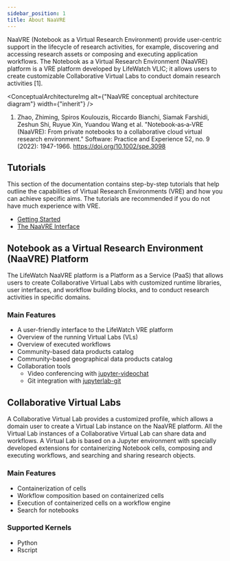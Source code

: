 ```yaml
---
sidebar_position: 1
title: About NaaVRE
---
```



NaaVRE (Notebook as a Virtual Research Environment) provide user-centric support in the lifecycle of research activities, for example, discovering and accessing research assets or composing and executing application workflows. The Notebook as a Virtual Research Environment (NaaVRE) platform is a VRE platform developed by LifeWatch VLIC; it allows users to create customizable Collaborative Virtual Labs to conduct domain research activities [1].

<ConceptualArchitectureImg
  alt={"NaaVRE conceptual architecture diagram"}
  width={"inherit"}
/>

1. Zhao, Zhiming, Spiros Koulouzis, Riccardo Bianchi, Siamak Farshidi, Zeshun Shi, Ruyue Xin, Yuandou Wang et al. "Notebook‐as‐a‐VRE (NaaVRE): From private notebooks to a collaborative cloud virtual research environment." Software: Practice and Experience 52, no. 9 (2022): 1947-1966. https://doi.org/10.1002/spe.3098

## Tutorials

This section of the documentation contains step-by-step tutorials that help outline the capabilities of Virtual Research
Environments (VRE) and how you can achieve specific aims. The tutorials are recommended if you do not have much
experience with VRE.

* [Getting Started](/docs/tutorials/)
* [The NaaVRE Interface](/docs/NaaVRE_Interface)


## Notebook as a Virtual Research Environment (NaaVRE) Platform

The LifeWatch NaaVRE platform is a Platform as a Service (PaaS) that allows users to create Collaborative Virtual Labs with customized runtime libraries, user interfaces, and workflow building blocks, and to conduct research activities in specific domains.

### Main Features

* A user-friendly interface to the LifeWatch VRE platform
* Overview of the running Virtual Labs (VLs)
* Overview of executed workflows
* Community-based data products catalog
* Community-based geographical data products catalog
* Collaboration tools
  * Video conferencing with [jupyter-videochat](https://jupyter-videochat.readthedocs.io/en/latest/)
  * Git integration with [jupyterlab-git](https://pypi.org/project/jupyterlab-git/)


## Collaborative Virtual Labs

A Collaborative Virtual Lab provides a customized profile, which allows a domain user to create a Virtual Lab instance on the NaaVRE platform. All the Virtual Lab instances of a Collaborative Virtual Lab can share data and workflows. A Virtual Lab is based on a Jupyter environment with specially developed extensions for containerizing Notebook cells, composing and executing workflows, and searching and sharing research objects.

### Main Features
* Containerization of cells
* Workflow composition based on containerized cells
* Execution of containerized cells on a workflow engine
* Search for notebooks

### Supported Kernels
* Python
* Rscript